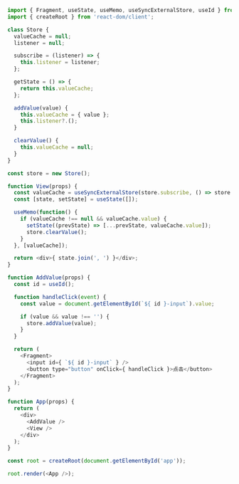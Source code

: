 ```javascript
import { Fragment, useState, useMemo, useSyncExternalStore, useId } from 'react';
import { createRoot } from 'react-dom/client';

class Store {
  valueCache = null;
  listener = null;

  subscribe = (listener) => {
    this.listener = listener;
  };

  getState = () => {
    return this.valueCache;
  };

  addValue(value) {
    this.valueCache = { value };
    this.listener?.();
  }

  clearValue() {
    this.valueCache = null;
  }
}

const store = new Store();

function View(props) {
  const valueCache = useSyncExternalStore(store.subscribe, () => store.getState());
  const [state, setState] = useState([]);

  useMemo(function() {
    if (valueCache !== null && valueCache.value) {
      setState((prevState) => [...prevState, valueCache.value]);
      store.clearValue();
    }
  }, [valueCache]);

  return <div>{ state.join(', ') }</div>;
}

function AddValue(props) {
  const id = useId();

  function handleClick(event) {
    const value = document.getElementById(`${ id }-input`).value;

    if (value && value !== '') {
      store.addValue(value);
    }
  }

  return (
    <Fragment>
      <input id={ `${ id }-input` } />
      <button type="button" onClick={ handleClick }>点击</button>
    </Fragment>
  );
}

function App(props) {
  return (
    <div>
      <AddValue />
      <View />
    </div>
  );
}

const root = createRoot(document.getElementById('app'));

root.render(<App />);
```